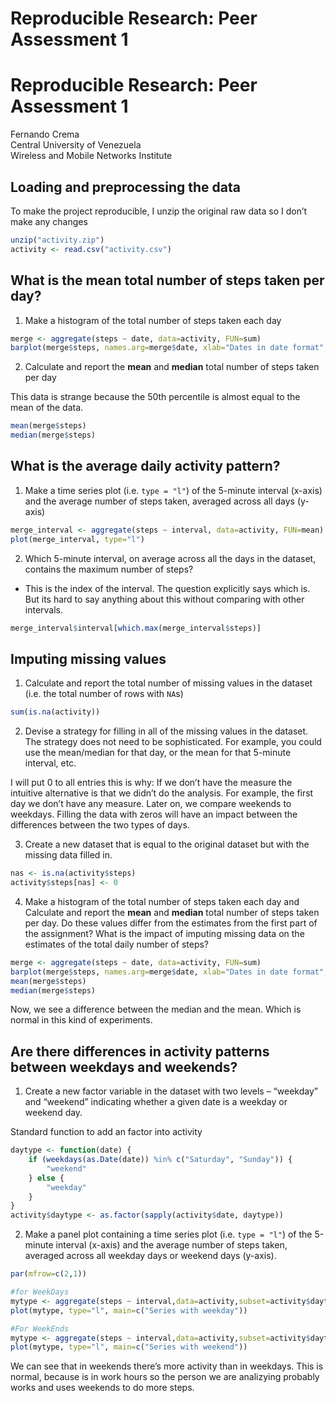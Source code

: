 # Reproducible Research: Peer Assessment 1
Reproducible Research: Peer Assessment 1
========================================
Fernando Crema   
Central University of Venezuela  
Wireless and Mobile Networks Institute  

## Loading and preprocessing the data

To make the project reproducible, I unzip the original raw data so I don't make any changes

```r
unzip("activity.zip")
activity <- read.csv("activity.csv")
```

## What is the mean total number of steps taken per day?

1. Make a histogram of the total number of steps taken each day

```r

merge <- aggregate(steps ~ date, data=activity, FUN=sum)
barplot(merge$steps, names.arg=merge$date, xlab="Dates in date format", ylab="Number of steps",main="Number of steps per day")
```

2. Calculate and report the **mean** and **median** total number of
   steps taken per day
   
This data is strange because the 50th percentile is almost equal to the mean of the data.

```r
mean(merge$steps)
median(merge$steps)
```

## What is the average daily activity pattern?

1. Make a time series plot (i.e. `type = "l"`) of the 5-minute
   interval (x-axis) and the average number of steps taken, averaged
   across all days (y-axis)

```r
merge_interval <- aggregate(steps ~ interval, data=activity, FUN=mean)
plot(merge_interval, type="l")
```

2. Which 5-minute interval, on average across all the days in the
   dataset, contains the maximum number of steps?

* This is the index of the interval. The question explicitly says which is. But its hard to say anything about this without comparing with other intervals.

```r
merge_interval$interval[which.max(merge_interval$steps)]
```


## Imputing missing values

1. Calculate and report the total number of missing values in the
   dataset (i.e. the total number of rows with `NA`s)

```r
sum(is.na(activity))
```

2. Devise a strategy for filling in all of the missing values in the
   dataset. The strategy does not need to be sophisticated. For
   example, you could use the mean/median for that day, or the mean
   for that 5-minute interval, etc.

I will put 0 to all entries this is why: If we don't have the measure the intuitive alternative is that we didn't do the analysis. For example, the first day we don't have any measure. Later on, we compare weekends to weekdays. Filling the data with zeros will have an impact between the differences between the two types of days.

3. Create a new dataset that is equal to the original dataset but with
   the missing data filled in.

```r
nas <- is.na(activity$steps)
activity$steps[nas] <- 0
```

4. Make a histogram of the total number of steps taken each day and
   Calculate and report the **mean** and **median** total number of
   steps taken per day. Do these values differ from the estimates from
   the first part of the assignment? What is the impact of imputing
   missing data on the estimates of the total daily number of steps?

```r
merge <- aggregate(steps ~ date, data=activity, FUN=sum)
barplot(merge$steps, names.arg=merge$date, xlab="Dates in date format", ylab="Number of steps",main="Number of steps without NA's")
mean(merge$steps)
median(merge$steps)
```

Now, we see a difference between the median and the mean. Which is normal in this kind of experiments.


## Are there differences in activity patterns between weekdays and weekends?

1. Create a new factor variable in the dataset with two levels --
   "weekday" and "weekend" indicating whether a given date is a
   weekday or weekend day.

Standard function to add an factor into activity

```r
daytype <- function(date) {
    if (weekdays(as.Date(date)) %in% c("Saturday", "Sunday")) {
        "weekend"
    } else {
        "weekday"
    }
}
activity$daytype <- as.factor(sapply(activity$date, daytype))
```

2. Make a panel plot containing a time series plot (i.e. `type = "l"`)
   of the 5-minute interval (x-axis) and the average number of steps
   taken, averaged across all weekday days or weekend days
   (y-axis).

```r
par(mfrow=c(2,1))

#for WeekDays
mytype <- aggregate(steps ~ interval,data=activity,subset=activity$daytype=="weekday",FUN=mean)
plot(mytype, type="l", main=c("Series with weekday"))

#For WeekEnds
mytype <- aggregate(steps ~ interval,data=activity,subset=activity$daytype=="weekend",FUN=mean)
plot(mytype, type="l", main=c("Series with weekend"))

```

We can see that in weekends there's more activity than in weekdays. This is normal, because is in work hours so
the person we are analizying probably works and uses weekends to do more steps.
